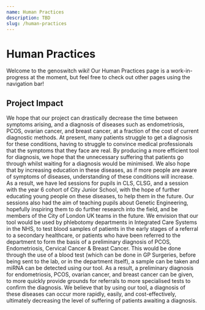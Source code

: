 ```yaml
---
name: Human Practices
description: TBD
slug: /human-practices
---
```


# Human Practices

Welcome to the genoswitch wiki! Our Human Practices page is a work-in-progress at the moment, but feel free to check out other pages using the navigation bar!

## Project Impact

We hope that our project can drastically decrease the time between symptoms arising, and a diagnosis of diseases such as endometriosis, PCOS, ovarian cancer, and breast cancer, at a fraction of the cost of current diagnostic methods. At present, many patients struggle to get a diagnosis for these conditions, having to struggle to convince medical professionals that the symptoms that they face are real. By producing a more efficient tool for diagnosis, we hope that the unnecessary suffering that patients go through whilst waiting for a diagnosis would be minimised.
We also hope that by increasing education in these diseases, as if more people are aware of symptoms of diseases, understanding of these conditions will increase. As a result, we have led sessions for pupils in CLS, CLSG, and a session with the year 6 cohort of City Junior School, with the hope of further educating young people on these diseases, to help them in the future. Our sessions also had the aim of teaching pupils about Genetic Engineering, hopefully inspiring them to do further research into the field, and be members of the City of London UK teams in the future.
We envision that our tool would be used by phlebotomy departments in Integrated Care Systems in the NHS, to test blood samples of patients in the early stages of a referral to a secondary healthcare, or patients who have been referred to the department to form the basis of a preliminary diagnosis of PCOS, Endometriosis, Cervical Cancer & Breast Cancer. This would be done through the use of a blood test (which can be done in GP Surgeries, before being sent to the lab, or in the department itself), a sample can be taken and miRNA can be detected using our tool. As a result, a preliminary diagnosis for endometriosis, PCOS, ovarian cancer, and breast cancer can be given, to more quickly provide grounds for referrals to more specialised tests to confirm the diagnosis. We believe that by using our tool, a diagnosis of these diseases can occur more rapidly, easily, and cost-effectively, ultimately decreasing the level of suffering of patients awaiting a diagnosis.
